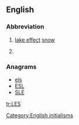 {{also|les|Les|lës|lěs|leş|leš|lés|lès|-les-}}
==English==

===Abbreviation===
{{en-abbr}}

# [[lake effect]] [[snow]]
# {{context|military|US|lang=en}} {{w|Leave and Earnings Statement}}

===Anagrams===
* [[els#English|els]] 
* [[ESL#English|ESL]]
* [[SLE#English|SLE]]

[[Category:English initialisms]]

[[tr:LES]]